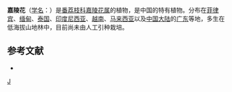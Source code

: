 {{Speciesbox
| genus = Popowia
| species = pisocarpa
| authority = (Bl.) Endl.
}}

'''嘉陵花'''（[[学名|学名]]：{{lang|la|''Popowia pisocarpa''}}）是[[番荔枝科|番荔枝科]][[嘉陵花属|嘉陵花属]]的植物，是中国的特有植物。分布在[[菲律宾|菲律宾]]、[[缅甸|缅甸]]、[[泰国|泰国]]、[[印度尼西亚|印度尼西亚]]、[[越南|越南]]、[[马来西亚|马来西亚]]以及[[中国大陆|中国大陆]]的[[广东|广东]]等地，多生在低海拔山地林中，目前尚未由人工引种栽培。

== 参考文献 ==
<div class="references-small">
* {{cite web| url =http://www.bioinfo.cn/db05/KmzwSpecies.php?action=view&id=578| title =嘉陵花| work =《中国高等植物数据库全库》| publisher =中国科学院微生物研究所| author =昆明植物研究所| accessdate =2009-02-21| deadurl =yes| archiveurl =https://web.archive.org/web/20160305005901/http://www.bioinfo.cn/db05/KmzwSpecies.php?action=view&id=578| archivedate =2016-03-05}}
</div>
{{Taxonbar|from=Q10924215}}

[[Category:嘉陵花属|J]]


{{植物小作品}}